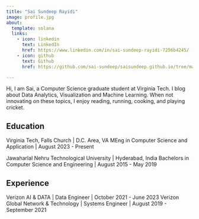 ```yaml
---
title: "Sai Sundeep Rayidi"
image: profile.jpg
about:
  template: solana
  links:
    - icon: linkedin
      text: LinkedIn
      href: https://www.linkedin.com/in/sai-sundeep-rayidi-7256b4245/
    - icon: github
      text: Github
      href: https://github.com/sai-sundeep/saisundeep.github.io/tree/main

---
```


Hi, I am Sai, a Computer Science graduate student at Virginia Tech. I blog about Data Analytics, Visualization and Machine Learning. When not innovating on these topics, I enjoy reading, running, cooking, and playing cricket.


## Education

Virginia Tech, Falls Church | D.C. Area, VA
MEng in Computer Science and Application | August 2023 - Present

Jawaharlal Nehru Technological University | Hyderabad, India
Bachelors in Computer Science and Engineering | August 2015 - May 2019

## Experience

Verizon AI & DATA | Data Engineer | October 2021 - June 2023
Verizon Global Network & Technology | Systems Engineer | August 2019 - September 2021
